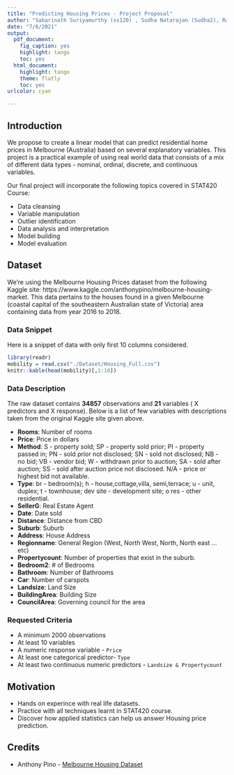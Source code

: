 ```yaml
---
title: "Predicting Housing Prices - Project Proposal"
author: "Sabarinath Suriyamurthy (ss120) , Sudha Natarajan (Sudha2), Raghav Rama (RR26)"
date: "7/6/2021"
output:
  pdf_document:
    fig_caption: yes
    highlight: tango
    toc: yes
  html_document:
    highlight: tango
    theme: flatly
    toc: yes
urlcolor: cyan

---
```


## Introduction

We propose to create a linear model that can predict residential home prices in Melbourne (Australia) based on several explanatory variables. This project is a practical example of using real world data that consists of a mix of different data types - nominal, ordinal, discrete, and continuous variables.

Our final project will incorporate the following topics covered in STAT420 Course:

  - Data cleansing
  - Variable manipulation
  - Outlier identification
  - Data analysis and interpretation
  - Model building
  - Model evaluation

## Dataset

We're using the Melbourne Housing Prices dataset from the following Kaggle site: https://www.kaggle.com/anthonypino/melbourne-housing-market.  This data pertains to the houses found in a given Melbourne (coastal capital of the southeastern Australian state of Victoria) area containing data from year 2016 to 2018.  

### Data Snippet

Here is a snippet of data with only first 10 columns considered.

```r
library(readr)
mobility = read.csv("./Dataset/Housing_Full.csv")
knitr::kable(head(mobility)[,1:10])
```

### Data Description
The raw dataset contains **34857** observations and **21** variables ( X predictors and  X response).  Below is a list of few variables with descriptions taken from the original Kaggle site given above.  

- **Rooms**: Number of rooms
- **Price**: Price in dollars
- **Method**: S - property sold; SP - property sold prior; PI - property passed in; PN - sold prior not disclosed; SN - sold not disclosed; NB - no bid; VB - vendor bid; W - withdrawn prior to auction; SA - sold after auction; SS - sold after auction price not disclosed. N/A - price or highest bid not available.
- **Type**: br - bedroom(s); h - house,cottage,villa, semi,terrace; u - unit, duplex; t - townhouse; dev site - development site; o res - other residential.
- **SellerG**: Real Estate Agent
- **Date**: Date sold
- **Distance**: Distance from CBD
- **Suburb**: Suburb
- **Address**: House Address
- **Regionname**: General Region (West, North West, North, North east …etc)
- **Propertycount**: Number of properties that exist in the suburb.
- **Bedroom2**: # of Bedrooms
- **Bathroom**: Number of Bathrooms
- **Car**: Number of carspots
- **Landsize**: Land Size
- **BuildingArea**: Building Size
- **CouncilArea**: Governing council for the area

### Requested Criteria 

- A minimum 2000 observations
- At least 10 variables
- A numeric response variable - `Price`
- At least one categorical predictor- `Type`
- At least two continuous numeric predictors - `Landsize & Propertycount`

## Motivation

- Hands on experince with real life datasets.
- Practice with all techniques learnt in STAT420 course.
- Discover how applied statistics can help us answer Housing price prediction.

## Credits
- Anthony Pino - [Melbourne Housing Dataset](https://www.kaggle.com/anthonypino/melbourne-housing-market)